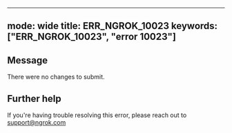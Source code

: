 
---
mode: wide
title: ERR_NGROK_10023
keywords: ["ERR_NGROK_10023", "error 10023"]
---

## Message
There were no changes to submit.




## Further help
If you're having trouble resolving this error, please reach out to [support@ngrok.com](mailto:support@ngrok.com?subject=Help%20with%20ERR_NGROK_10023)

